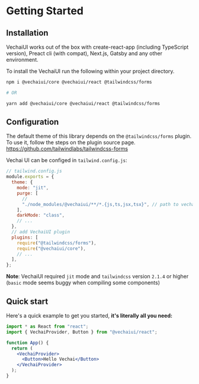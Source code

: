 # Getting Started

## Installation

VechaiUI works out of the box with create-react-app (including TypeScript version), Preact cli (with compat), Next.js, Gatsby and any other environment.

To install the VechaiUI run the following within your project directory.

```bash
npm i @vechaiui/core @vechaiui/react @tailwindcss/forms

# OR

yarn add @vechaiui/core @vechaiui/react @tailwindcss/forms
```

## Configuration

The default theme of this library depends on the `@tailwindcss/forms` plugin. To use it, follow the steps on the plugin source page. https://github.com/tailwindlabs/tailwindcss-forms

Vechai UI can be configed in `tailwind.config.js`:

```js
// tailwind.config.js
module.exports = {
  theme: {
    mode: "jit",
    purge: [
      //
      "./node_modules/@vechaiui/**/*.{js,ts,jsx,tsx}", // path to vechaiui
    ],
    darkMode: "class",
    // ...
  },
  // add VechaiUI plugin
  plugins: [
    require("@tailwindcss/forms"),
    require("@vechaiui/core"),
    // ...
  ],
};
```

**Note**: VechaiUI required `jit` mode and `tailwindcss` version `2.1.4` or higher (`basic` mode seems buggy when compiling some components)

## Quick start

Here's a quick example to get you started, **it's literally all you need:**

```jsx
import * as React from "react";
import { VechaiProvider, Button } from "@vechaiui/react";

function App() {
  return (
    <VechaiProvider>
      <Button>Hello Vechai</Button>
    </VechaiProvider>
  );
}
```
